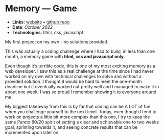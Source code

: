 # Memory — Game

- **Links:** [website](https://maieulchevalier.github.io/coding-challenge-14/) **•** [github repo](https://github.com/maieulChevalier/maieulchevalier.github.io)
- **Date**: _October 2022_
- **Technologies**: html, css, javascript

My first project on my own - no solutions provided.

This was actually a coding challenge where I had to build, in less than one month, a memory game with **html, css and javascript only.**

Even though it’s terrible code, this is one of my most exciting memory as a web developer. I saw this as a real challenge at the time since I had never worked on my own with technical challenges to solve and without a provided solution. I thought it would be hard to meet the one-month deadline but it eventually worked out pretty well and I managed to make it in about one week. I was so proud I remember showing it to everyone around me.

My biggest takeaway from this is by far that coding can be A LOT of fun when you challenge yourself to the next level. Today, even though I tend to work on projects a little bit more complex than this one, I try to keep the same Pareto 80/20 spirit of setting a clear and achievable one to two weeks goal, sprinting towards it, and seeing concrete results that can be incremented upon later on.
